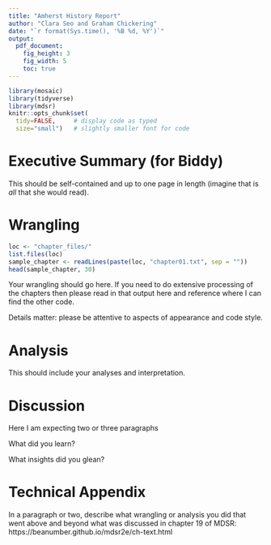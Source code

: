 ```yaml
---
title: "Amherst History Report"
author: "Clara Seo and Graham Chickering"
date: "`r format(Sys.time(), '%B %d, %Y')`"
output: 
  pdf_document:
    fig_height: 3
    fig_width: 5
    toc: true
---
```



```r
library(mosaic)  
library(tidyverse)
library(mdsr)
knitr::opts_chunk$set(
  tidy=FALSE,     # display code as typed
  size="small")   # slightly smaller font for code
```

\newpage

# Executive Summary (for Biddy)

This should be self-contained and up to one page in length (imagine that is *all* that she would read).

\newpage

# Wrangling

```r
loc <- "chapter_files/"
list.files(loc)
sample_chapter <- readLines(paste(loc, "chapter01.txt", sep = ""))
head(sample_chapter, 30)
```

Your wrangling should go here.  If you need to do extensive processing of the chapters then please read in that output here and reference where I can find the other code.

Details matter: please be attentive to aspects of appearance and code style.

# Analysis

This should include your analyses and interpretation. 

# Discussion

Here I am expecting two or three paragraphs

What did you learn?  

What insights did you glean?

# Technical Appendix

In a paragraph or two, describe what wrangling or analysis you did that went above and beyond what was discussed in chapter 19 of MDSR: https://beanumber.github.io/mdsr2e/ch-text.html 
